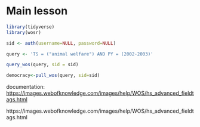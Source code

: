 # Main lesson


```r
library(tidyverse)
library(wosr)
```

```r
sid <- auth(username=NULL, password=NULL)
```

```r
query <- 'TS = ("animal welfare") AND PY = (2002-2003)'
```

```r
query_wos(query, sid = sid)
```


```r
democracy<-pull_wos(query, sid=sid)
```



documentation: [https://images.webofknowledge.com/images/help/WOS/hs_advanced_fieldtags.html](https://images.webofknowledge.com/images/help/WOS/hs_advanced_fieldtags.html)





https://images.webofknowledge.com/images/help/WOS/hs_advanced_fieldtags.html






